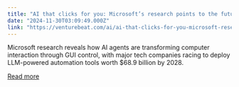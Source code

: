 ```yaml
---
title: "AI that clicks for you: Microsoft’s research points to the future of GUI automation"
date: "2024-11-30T03:09:49.000Z"
link: "https://venturebeat.com/ai/ai-that-clicks-for-you-microsoft-research-points-to-the-future-of-gui-automation/"
---
```


Microsoft research reveals how AI agents are transforming computer interaction through GUI control, with major tech companies racing to deploy LLM-powered automation tools worth $68.9 billion by 2028.

[Read more](https://venturebeat.com/ai/ai-that-clicks-for-you-microsoft-research-points-to-the-future-of-gui-automation/)
